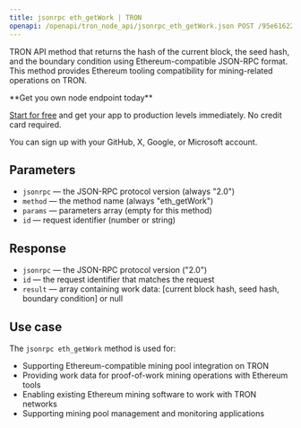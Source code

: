 ```yaml
---
title: jsonrpc eth_getWork | TRON
openapi: /openapi/tron_node_api/jsonrpc_eth_getWork.json POST /95e61622bf6a8af293978377718e3b77/jsonrpc
---
```


TRON API method that returns the hash of the current block, the seed hash, and the boundary condition using Ethereum-compatible JSON-RPC format. This method provides Ethereum tooling compatibility for mining-related operations on TRON.

<Check>
**Get you own node endpoint today**

[Start for free](https://console.chainstack.com/) and get your app to production levels immediately. No credit card required.

You can sign up with your GitHub, X, Google, or Microsoft account.
</Check>

## Parameters

* `jsonrpc` — the JSON-RPC protocol version (always "2.0")
* `method` — the method name (always "eth_getWork")
* `params` — parameters array (empty for this method)
* `id` — request identifier (number or string)

## Response

* `jsonrpc` — the JSON-RPC protocol version ("2.0")
* `id` — the request identifier that matches the request
* `result` — array containing work data: [current block hash, seed hash, boundary condition] or null

## Use case

The `jsonrpc eth_getWork` method is used for:

* Supporting Ethereum-compatible mining pool integration on TRON
* Providing work data for proof-of-work mining operations with Ethereum tools
* Enabling existing Ethereum mining software to work with TRON networks
* Supporting mining pool management and monitoring applications
